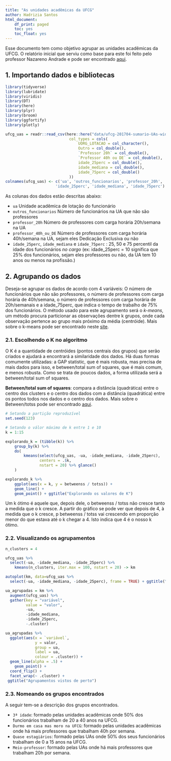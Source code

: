```yaml
---
title: "As unidades acadêmicas da UFCG"
author: Hadrizia Santos
html_document:
    df_print: paged
    toc: yes
    toc_float: yes
---
```


Esse documento tem como objetivo agrupar as unidades acadêmicas da UFCG. O relatório inicial que serviu como base para este foi feito pelo professor Nazareno Andrade e pode ser encontrado [aqui](https://github.com/nazareno/tamanhos-da-ufcg).

## 1. Importando dados e bibliotecas

```r
library(tidyverse)
library(lubridate)
library(viridis)
library(DT)
library(here)
library(plyr)
library(broom)
library(ggfortify)
library(plotly)
```

```r
ufcg_uas = readr::read_csv(here::here("data/ufcg-201704-sumario-UAs-wide.csv"), 
                            col_types = cols(
                                UORG_LOTACAO = col_character(),
                                Outro = col_double(),
                                `Professor 20h` = col_double(),
                                `Professor 40h ou DE` = col_double(),
                                idade_25perc = col_double(),
                                idade_mediana = col_double(),
                                idade_75perc = col_double()
                            ))
colnames(ufcg_uas) <- c('ua', 'outros_funcionarios', 'professor_20h', 'professor_40h_ou_DE', 
                      'idade_25perc', 'idade_mediana', 'idade_75perc')
```

As colunas dos dados estão descritas abaixo:

* `ua` Unidade acadêmica de lotação do funcionário   
* `outros_funcionarios` Número de funcionários na UA que não são professores   
* `professor_20h` Número de professores com carga horária 20h/semana na UA   
* `professor_40h_ou_DE` Número de professores com carga horária 40h/semana na UA, sejam eles Dedicação Exclusiva ou não
* `idade_25perc`, `idade_mediana` e `idade_75perc` : 25, 50 e 75 percentil da idade dos funcionários *no cargo* (ex: idade_25perc = 10 significa que 25% dos funcionários, sejam eles professores ou não, da UA tem 10 anos ou menos na profissão.)  

## 2. Agrupando os dados

Deseja-se agrupar os dados de acordo com 4 variáveis: O número de funcionários que não são professores, o número de professores com carga horária de 40h/semana, o número de professores com carga horária de 20h/semanais e a idade_75perc, que indica o tempo de trabalho de 75% dos funcionários. O método usado para este agrupamento será o *k-means*, um método procura particionar as observações dentre k grupos, onde cada observação pertence ao grupo mais próximo da média (centróide). Mais sobre o k-means pode ser encontrado neste [site](http://www.diegonogare.net/2015/08/entendendo-como-funciona-o-algoritmo-de-cluster-k-means/). 

### 2.1. Escolhendo o K no algoritmo
 O K é a quantidade de centróides (pontos centrais dos grupos) que serão criados e ajudará a encontrará a similaridade dos dados. Há duas formas comumente utilizadas: a GAP statistic, que é mais robusta, mas precisa de mais dados para isso, e between/total sum of squares, que é mais comum, e menos robusta. Como se trata de poucos dados, a forma utilizada será a between/total sum of squares.

**Between/total sum of squares**:   compara a distância (quadrática) entre o centro dos clusters e o centro dos dados com a distância (quadrática) entre os pontos todos nos dados e o centro dos dados. Mais sobre o Between/totss pode ser encontrado [aqui](https://github.com/nazareno/ciencia-de-dados-1/blob/master/3-Agrupamento-e-PCA/2-kmeans-e-mais-exemplos.Rmd#betweentotss).

```r
# Setando a partição reproduzível
set.seed(123)

# Setando o válor máximo de k entre 1 e 10
k = 1:15

explorando_k = (tibble(k)) %>% 
    group_by(k) %>% 
    do(
        kmeans(select(ufcg_uas, -ua, -idade_mediana, -idade_25perc), 
               centers = .$k, 
               nstart = 20) %>% glance()
    )

explorando_k %>% 
    ggplot(aes(x = k, y = betweenss / totss)) + 
    geom_line() + 
    geom_point() + ggtitle("Explorando os valores de K")
```

Um k ótimo é aquele que, depois dele, o betweenss / totss não cresce tanto a medida que o k cresce. A partir do gráfico se pode ver que depois de 4, à medida que o k cresce, p betweenss / totss vai crescendo em proporção menor do que estava até o k chegar a 4. Isto indica que 4 é o nosso k ótimo.

### 2.2. Visualizando os agrupamentos

```r
n_clusters = 4

ufcg_uas %>% 
  select(-ua, -idade_mediana, -idade_25perc) %>%
    kmeans(n_clusters, iter.max = 100, nstart = 20) -> km

autoplot(km, data=ufcg_uas %>% 
  select(-ua, -idade_mediana, -idade_25perc), frame = TRUE) + ggtitle("As Unidades Acadêmicas da UFCG agrupadas")
```
```r
ua_agrupadas = km %>% 
  augment(ufcg_uas) %>% 
  gather(key = "variável",
         value = "valor",
         -ua,
         -idade_mediana,
         -idade_25perc,
         -.cluster)

ua_agrupadas %>% 
  ggplot(aes(x = `variável`,
             y = valor,
             group = ua,
             label = ua,
             colour = .cluster)) +
  geom_line(alpha = .5) +
    geom_point() +
  coord_flip() +
  facet_wrap(~ .cluster) +
 ggtitle("Agrupamentos vistos de perto")
```


### 2.3. Nomeando os grupos encontrados

A seguir tem-se a descrição dos grupos encontrados.

* `3ª idade`: formado pelas unidades acadêmicas onde 50% dos funcionários trabalham de 20 a 40 anos na UFCG. 
* `Durmo em casa mas moro na UFCG`: formado pelas unidades acadêmicas onde há mais professores que trabalham 40h por semana.
* `Quase estagiários`: formado pelas UAs onde 50% dos seus funcionários trabalham de 0 a 15 anos na UFCG.
* `Meio-professor`: formado pelas UAs onde há mais professores que trabalham 20h por semana.